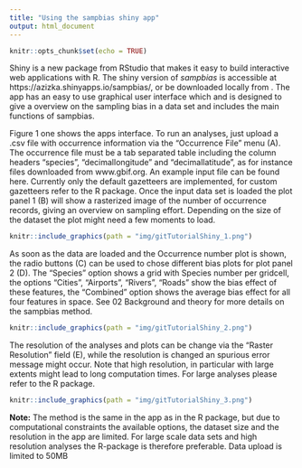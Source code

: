 ```yaml
---
title: "Using the sampbias shiny app"
output: html_document
---
```


```r
knitr::opts_chunk$set(echo = TRUE)
```


Shiny is a new package from RStudio that makes it easy to build interactive web applications with R. The shiny version of *sampbias* is accessible at https://azizka.shinyapps.io/sampbias/, or be downloaded locally from   . The app has an easy to use graphical user interface which and is designed to give a overview on the sampling bias in a data set and includes the main functions of sampbias. 

Figure 1 one shows the apps interface. To run an analyses, just upload a .csv file with occurrence information via the "Occurrence File" menu (A). The occurrence file must be a tab separated table including the column headers "species", "decimallongitude" and "decimallatitude", as for instance files downloaded from www.gbif.org. An example input file can be found here. Currently only the default gazetteers are implemented, for custom gazetteers refer to the R package. Once the input data set is loaded the plot panel 1 (B) will show a rasterized image of the number of occurrence records, giving an overview on sampling effort. Depending on the size of the dataset the plot might need a few moments to load.

```r
knitr::include_graphics(path = "img/gitTutorialShiny_1.png")
```

As soon as the data are loaded and the Occurrence number plot is shown, the radio buttons (C) can be used to chose different bias plots for plot panel 2 (D). The "Species" option shows a grid with Species number per gridcell, the options "Cities", "Airports", "Rivers", "Roads" show the bias effect of these features, the "Combined" option shows the average bias effect for all four features in space. See 02 Background and theory for more details on the sampbias method. 


```r
knitr::include_graphics(path = "img/gitTutorialShiny_2.png")
```


The resolution of the analyses and plots can be change via the "Raster Resolution" field (E), while the resolution is changed an spurious error message might occur. Note that high resolution, in particular with large extents might lead to long computation times. For large analyses please refer to the R package.


```r
knitr::include_graphics(path = "img/gitTutorialShiny_3.png")
```


**Note:** The method is the same in the app as in the R package, but due to computational constraints the available options, the dataset size and the resolution in the app are limited. For large scale data sets and high resolution analyses the R-package is therefore preferable. Data upload is limited to 50MB
